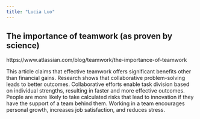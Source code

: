 ```yaml
---
title: "Lucia Luo"
---
```


## The importance of teamwork (as proven by science)
https://www.atlassian.com/blog/teamwork/the-importance-of-teamwork

This article claims that effective teamwork offers significant benefits other than financial gains. Research shows that collaborative problem-solving leads to better outcomes. Collaborative efforts enable task division based on individual strengths, resulting in faster and more effective outcomes. People are more likely to take calculated risks that lead to innovation if they have the support of a team behind them. Working in a team encourages personal growth, increases job satisfaction, and reduces stress.
